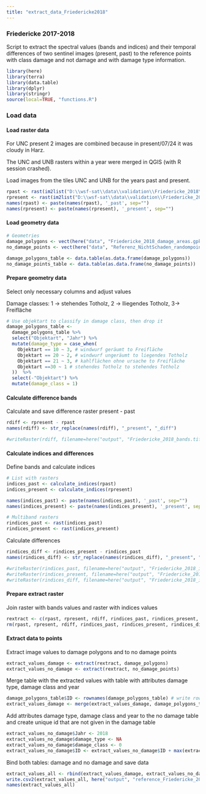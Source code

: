 ```yaml
---
title: "extract_data_Friedericke2018"
---
```


### Friedericke 2017-2018

Script to extract the spectral values (bands and indices) and their temporal differences of two sentinel images (present, past) to the reference points with class damage and not damage and with damage type information.

```r
library(here)
library(terra)
library(data.table)
library(dplyr)
library(stringr)
source(local=TRUE, "functions.R")
```

### Load data

#### Load raster data

For UNC present 2 images are combined because in present/07/24 it was cloudy in Harz.

The UNC and UNB rasters within a year were merged in QGIS (with R session crashed).

Load images from the tiles UNC and UNB for the years past and present.

```r
rpast <- rast(im2list("D:\\wsf-sat\\data\\validation\\Friedericke_2018\\Merge_UNC_UNB_20170823_GTiff_shift_TC.tif"))
rpresent <- rast(im2list("D:\\wsf-sat\\data\\validation\\Friedericke_2018\\Merge_UNC_UNB_20180719_20180724_GTiff_shift_TC_na.tif"))
names(rpast) <- paste(names(rpast), '_past', sep="")
names(rpresent) <- paste(names(rpresent), '_present', sep="")
```

#### Load geometry data

```r
# Geometries
damage_polygons <- vect(here("data", "Friedericke_2018_damage_areas.gpkg"), layer = "filter025")
no_damage_points <- vect(here("data", "Referenz_NichtSchaden_randompoints_Friedericke_2018.gpkg"))

damage_polygons_table <- data.table(as.data.frame(damage_polygons))
no_damage_points_table <- data.table(as.data.frame(no_damage_points))
```

#### Prepare geometry data

Select only necessary columns and adjust values

Damage classes: 1 -\> stehendes Totholz, 2 -\> lliegendes Totholz, 3-\> Freifläche

```r
# Use objektart to classify in damage class, then drop it 
damage_polygons_table <- 
  damage_polygons_table %>%
  select("Objektart", "Jahr") %>% 
  mutate(damage_type = case_when(
    Objektart == 10 ~ 3, # windwurf geräumt to Freifläche
    Objektart == 20 ~ 2, # windwurf ungeräumt to liegendes Totholz
    Objektart == 21 ~ 3, # kahlflächen ohne ursache to Freifläche
    Objektart ==30 ~ 1 # stehendes Totholz to stehendes Totholz
  ))  %>% 
  select(-"Objektart") %>%
  mutate(damage_class = 1)
```

#### Calculate difference bands

Calculate and save difference raster present - past

```r
rdiff <- rpresent - rpast
names(rdiff) <- str_replace(names(rdiff), "_present", "_diff")

#writeRaster(rdiff, filename=here("output", "Friedericke_2018_bands.tif"), filetype="GTiff", datatype='INT4S', overwrite=TRUE)  
```

#### Calculate indices and differences

Define bands and calculate indices

```r
# List with rasters
indices_past <- calculate_indices(rpast)
indices_present <- calculate_indices(rpresent)

names(indices_past) <- paste(names(indices_past), '_past', sep="")
names(indices_present) <- paste(names(indices_present), '_present', sep="")

# Multiband rasters
rindices_past <- rast(indices_past)
rindices_present <- rast(indices_present) 
```

Calculate differences

```r
rindices_diff <- rindices_present - rindices_past
names(rindices_diff) <- str_replace(names(rindices_diff), "_present", "_diff")

#writeRaster(rindices_past, filename=here("output", "Friedericke_2018_indices_past.tif"), filetype="GTiff", datatype='INT4S', overwrite=TRUE)  
#writeRaster(rindices_present, filename=here("output", "Friedericke_2018_indices_present.tif"), filetype="GTiff", datatype='INT4S', overwrite=TRUE)  
#writeRaster(rindices_diff, filename=here("output", "Friedericke_2018_indices_diff.tif"), filetype="GTiff", datatype='INT4S', overwrite=TRUE)  
```

#### Prepare extract raster

Join raster with bands values and raster with indices values

```r
rextract <- c(rpast, rpresent, rdiff, rindices_past, rindices_present, rindices_diff)
rm(rpast, rpresent, rdiff, rindices_past, rindices_present, rindices_diff)
```

#### Extract data to points

Extract image values to damage polygons and to no damage points

```r
extract_values_damage <- extract(rextract, damage_polygons) 
extract_values_no_damage <- extract(rextract, no_damage_points) 
```

Merge table with the extracted values with table with attributes damage type, damage class and year

```r
damage_polygons_table$ID <- rownames(damage_polygons_table) # write rowid in column
extract_values_damage <- merge(extract_values_damage, damage_polygons_table)
```

Add attributes damage type, damage class and year to the no damage table and create unique id that are not given in the damage table

```r
extract_values_no_damage$Jahr <- 2018 
extract_values_no_damage$damage_type <- NA 
extract_values_no_damage$damage_class <- 0  
extract_values_no_damage$ID <- extract_values_no_damage$ID + max(extract_values_damage$ID)
```

Bind both tables: damage and no damage and save data

```r
extract_values_all <- rbind(extract_values_damage, extract_values_no_damage) 
write.csv2(extract_values_all, here("output", "reference_Friedericke_2018.csv"), row.names=FALSE) 
names(extract_values_all)
```

